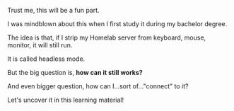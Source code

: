 Trust me, this will be a fun part.

I was mindblown about this when I first study it during my bachelor degree.

The idea is that, if I strip my Homelab server from keyboard, mouse, monitor, it will still run.

It is called headless mode.

But the big question is, **how can it still works?**

And even bigger question, how can I...sort of..."connect" to it?

Let's uncover it in this learning material!
